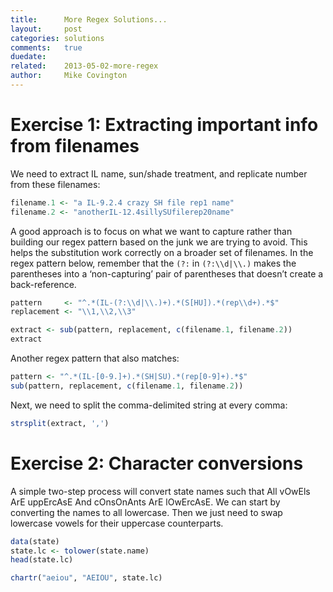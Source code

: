 ```yaml
---
title:      More Regex Solutions...
layout:     post
categories: solutions
comments:   true
duedate:
related:    2013-05-02-more-regex
author:     Mike Covington
---
```



# Exercise 1: Extracting important info from filenames

We need to extract IL name, sun/shade treatment, and replicate number from these filenames:

```r
filename.1 <- "a IL-9.2.4 crazy SH file rep1 name"
filename.2 <- "anotherIL-12.4sillySUfilerep20name"
```

A good approach is to focus on what we want to capture rather than building our regex pattern based on the junk we are trying to avoid. This helps the substitution work correctly on a broader set of filenames. In the regex pattern below, remember that the `(?:` in `(?:\\d|\\.)` makes the parentheses into a 'non-capturing' pair of parentheses that doesn't create a back-reference.

```r
pattern     <- "^.*(IL-(?:\\d|\\.)+).*(S[HU]).*(rep\\d+).*$"
replacement <- "\\1,\\2,\\3"

extract <- sub(pattern, replacement, c(filename.1, filename.2))
extract
```

Another regex pattern that also matches:

```r
pattern <- "^.*(IL-[0-9.]+).*(SH|SU).*(rep[0-9]+).*$"
sub(pattern, replacement, c(filename.1, filename.2))
```

Next, we need to split the comma-delimited string at every comma:

```r
strsplit(extract, ',')
```

# Exercise 2: Character conversions

A simple two-step process will convert state names such that All vOwEls ArE uppErcAsE And cOnsOnAnts ArE lOwErcAsE. We can start by converting the names to all lowercase. Then we just need to swap lowercase vowels for their uppercase counterparts.

```r
data(state)
state.lc <- tolower(state.name)
head(state.lc)

chartr("aeiou", "AEIOU", state.lc)
```





